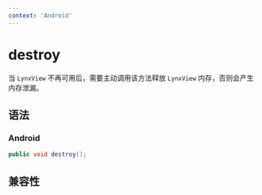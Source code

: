```yaml
---
context: 'Android'
---
```


# destroy

当 `LynxView` 不再可用后，需要主动调用该方法释放 `LynxView` 内存，否则会产生内存泄漏。

## 语法

### Android

```java
public void destroy();
```

## 兼容性


<LegacyCompatTable metadata="lynx-native-api/lynx-view/destroy" />